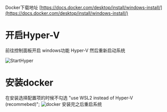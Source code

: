 Docker下载地址 [https://docs.docker.com/desktop/install/windows-install/](https://docs.docker.com/desktop/install/windows-install/)

# 开启Hyper-V

前往控制面板开启 windows功能 Hyper-V 然后重新启动系统

![StartHyper](@site/static/StartHyper-V.jpg)

# 安装docker

在安装选择配置项的时候不勾选 "use WSL2 instead of Hyper-V (recommebed)";
![docker](@site/static/install-docker.jpg)
安装完之后重启系统



